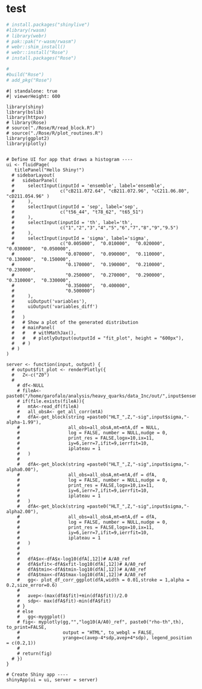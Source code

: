 # test

```r
# install.packages("shinylive")
#library(rwasm)
# library(webr)
# pak::pak("r-wasm/rwasm")
# webr::shim_install()
# webr::install("Rose")
# install.packages("Rose")

# 
#build("Rose")
# add_pkg("Rose")
```


```shinylive-r
#| standalone: true
#| viewerHeight: 600

library(shiny)
library(bslib)
library(httpuv)
# library(Rose)
# source("./Rose/R/read_block.R")
# source("./Rose/R/plot_routines.R")
library(ggplot2)
library(plotly)


# Define UI for app that draws a histogram ----
ui <- fluidPage(
   titlePanel("Hello Shiny!")
  # sidebarLayout(
  #   sidebarPanel(
  #     selectInput(inputId = 'ensemble', label='ensemble', 
  #                 c("cB211.072.64", "cB211.072.96", "cC211.06.80", "cD211.054.96" )
  #     ),
  #     selectInput(inputId = 'sep', label='sep', 
  #                 c("t56_44", "t78_62", "t65_51")
  #     ),
  #     selectInput(inputId = 'th', label='th', 
  #                 c("1","2","3","4","5","6","7","8","9","9.5")
  #     ),
  #     selectInput(inputId = 'sigma', label='sigma', 
  #                 c("0.005000",  "0.010000",  "0.020000",  "0.030000",  "0.050000",
  #                   "0.070000",  "0.090000",  "0.110000",  "0.130000",  "0.150000",
  #                   "0.170000",  "0.190000",  "0.210000",  "0.230000",
  #                   "0.250000",  "0.270000",  "0.290000",  "0.310000",  "0.330000",
  #                   "0.350000",  "0.400000",
  #                   "0.500000")
  #     ),
  #     uiOutput('variables'),
  #     uiOutput('variables_diff')
  #     
  #   )
  #   # Show a plot of the generated distribution
  #   # mainPanel(
  #   #   # withMathJax(),
  #   #   # plotlyOutput(outputId = "fit_plot", height = "600px"),
  #   # )
  # )
)

server <- function(input, output) {
  # output$fit_plot <- renderPlotly({
  #   Z<-c("Z0")
  #   
    # df<-NULL
    # fileA<-paste0("/home/garofalo/analysis/heavy_quarks/data_Inc/out/",input$ensemble,"_th",input$th,"_",input$sep,".dat_HLT_AoverB")
    # if(file.exists(fileA)){
    #   mtA<-read_df(fileA)
    #   all_obsA<- get_all_corr(mtA)
    #   dfA<-get_block(string =paste0("HLT_",Z,"-sig",input$sigma,"-alpha-1.99"),
    #                  all_obs=all_obsA,mt=mtA,df = NULL,
    #                  log = FALSE, number = NULL,nudge = 0,
    #                  print_res = FALSE,logx=10,ix=11,
    #                  iy=6,ierr=7,ifit=9,ierrfit=10,
    #                  iplateau = 1
    #   )
    #   
    #   dfA<-get_block(string =paste0("HLT_",Z,"-sig",input$sigma,"-alpha0.00"),
    #                  all_obs=all_obsA,mt=mtA,df = dfA,
    #                  log = FALSE, number = NULL,nudge = 0,
    #                  print_res = FALSE,logx=10,ix=11,
    #                  iy=6,ierr=7,ifit=9,ierrfit=10,
    #                  iplateau = 1
    #   )
    #   dfA<-get_block(string =paste0("HLT_",Z,"-sig",input$sigma,"-alpha2.00"),
    #                  all_obs=all_obsA,mt=mtA,df = dfA,
    #                  log = FALSE, number = NULL,nudge = 0,
    #                  print_res = FALSE,logx=10,ix=11,
    #                  iy=6,ierr=7,ifit=9,ierrfit=10,
    #                  iplateau = 1
    #   )
    #   
    #   
    #   dfA$x<-dfA$x-log10(dfA[,12])# A/A0_ref
    #   dfA$xfit<-dfA$xfit-log10(dfA[,12])# A/A0_ref
    #   dfA$tmin<-dfA$tmin-log10(dfA[,12])# A/A0_ref
    #   dfA$tmax<-dfA$tmax-log10(dfA[,12])# A/A0_ref
    #   gg<- plot_df_corr_ggplot(dfA,width = 0.01,stroke = 1,alpha = 0.2,size_error=0.6)
    #   
    #   avep<-(max(dfA$fit)+min(dfA$fit))/2.0
    #   sdp<- max(dfA$fit)-min(dfA$fit)
    # }
    # else 
    #   gg<-myggplot()
    # fig<- myplotly(gg,"","log10(A/A0)_ref", paste0("rho-th",th), to_print=FALSE, 
    #                output = "HTML", to_webgl = FALSE,
    #                yrange=c(avep-4*sdp,avep+4*sdp), legend_position = c(0.2,1))
    # 
    # return(fig)
  # })
}

# Create Shiny app ----
shinyApp(ui = ui, server = server) 
```